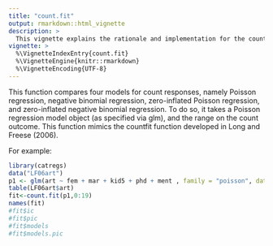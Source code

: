 ```yaml
---
title: "count.fit"
output: rmarkdown::html_vignette
description: >
  This vignette explains the rationale and implementation for the count.fit function.
vignette: >
  %\VignetteIndexEntry{count.fit}
  %\VignetteEngine{knitr::rmarkdown}
  %\VignetteEncoding{UTF-8}
---
```


This function compares four models for count responses, namely Poisson regression, negative binomial regression, zero-inflated Poisson regression, and zero-inflated negative binomial regression. To do so, it takes a Poisson regression model object (as specified via glm), and the range on the count outcome. This function mimics the countfit function developed in Long and Freese (2006).

For example:
```r
library(catregs)
data("LF06art")
p1 <- glm(art ~ fem + mar + kid5 + phd + ment , family = "poisson", data = LF06art)
table(LF06art$art)
fit<-count.fit(p1,0:19)
names(fit)
#fit$ic
#fit$pic
#fit$models
#fit$models.pic
```


